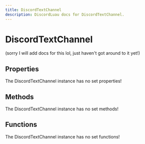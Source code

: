 ```yaml
---
title: DiscordTextChannel
description: DiscordLuau docs for DiscordTextChannel.
---
```

[//]: # (This file was automatically compiled through the Generator luau code under this repository)
[//]: # (if you want to edit the documentation of discord-luau, please write changes)
[//]: # (to the discord-luau repository itself, we extract the comments from discord-luau and translate)
[//]: # (them into markdown files that Nextra can interpret!)

# DiscordTextChannel

(sorry I will add docs for this lol, just haven't got around to it yet!)

[//]: # (----- DOCUMENT PROPERTIES ----- )

## Properties

The DiscordTextChannel instance has no set properties!

[//]: # (----- DOCUMENT METHODS ----- )

## Methods

The DiscordTextChannel instance has no set methods!

[//]: # (----- DOCUMENT FUNCTIONS ----- )

## Functions

The DiscordTextChannel instance has no set functions!

